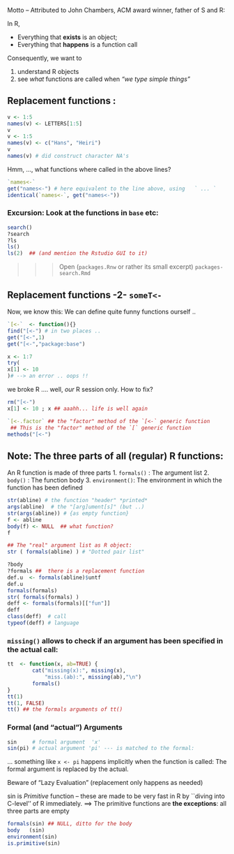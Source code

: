 Motto -- Attributed to John Chambers, ACM award winner, father of S and R:

In R,

- Everything that **exists** is an object;
- Everything that **happens** is a function call

Consequently, we want to

1. understand R objects
2. see *what* functions are called when _"we type simple things"_

## **Replacement functions :**

```r
v <- 1:5
names(v) <- LETTERS[1:5]
v
v <- 1:5
names(v) <- c("Hans", "Heiri")
v
names(v) # did construct character NA's
```

Hmm, ...,  what functions where called in the above lines?

```r
`names<-`
get("names<-") # here equivalent to the line above, using   ` ... `
identical(`names<-`, get("names<-"))
```

### Excursion: Look at the functions in `base` etc:
```r
search()
?search
?ls
ls()
ls(2)  ## (and mention the Rstudio GUI to it)
```

>>> Open  (`packages.Rnw` or rather its small excerpt) `packages-search.Rmd`

## Replacement functions -2-  `someT<-`

Now, we know this:
We can define quite funny functions ourself ..
```r
`[<-`  <- function(){}
find("[<-") # in two places ..
get("[<-",1)
get("[<-","package:base")

x <- 1:7
try(
x[1] <- 10
)# --> an error .. oops !!
```
we broke  R .... well, *our* R session only.
How to fix?
















```r
rm("[<-")
x[1] <- 10 ; x ## aaahh... life is well again

`[<-.factor` ## the "factor" method of the `[<-` generic function
 ## This is the "factor" method of the `[` generic function
methods("[<-")
```

## **Note**: The three parts of all (regular) R functions:

An R function is made of three parts
1. `formals()`    : The argument list
2.    `body()`    : The function body
3. `environment()`: The environment in which the function has been defined

```r
str(abline) # the function "header" *printed*
args(abline)  # the "[arg]ument[s]" (but ..)
str(args(abline)) # {as empty function}
f <- abline
body(f) <- NULL  ## what function?
f

## The "real" argument list as R object:
str ( formals(abline) ) # "Dotted pair list"

?body
?formals ##  there is a replacement function
def.u  <- formals(abline)$untf
def.u
formals(formals)
str( formals(formals) )
deff <- formals(formals)[["fun"]]
deff
class(deff)  # call
typeof(deff) # language
```

### `missing()` allows to check if an argument has been specified  in the actual call:
```r
tt  <- function(x, ab=TRUE) {
        cat("missing(x):", missing(x),
            "miss.(ab):", missing(ab),"\n")
        formals()
}
tt(1)
tt(1, FALSE)
tt() ## the formals arguments of tt()
```

### Formal (and "actual") Arguments

```r
sin     # formal argument  'x'
sin(pi) # actual argument 'pi' --- is matched to the formal:
```
... something like `x <- pi` happens implicitly when the function is
called: The formal argument is replaced by the actual.

Beware of  "Lazy Evaluation" (replacement only happens as needed)

sin is  *Primitive* function -- these are made to be very fast in R
by ``diving into C-level'' of R immediately.
==> The primitive functions are **the exceptions**: all three parts are empty
```r
formals(sin) ## NULL, ditto for the body
body   (sin)
environment(sin)
is.primitive(sin)
```
